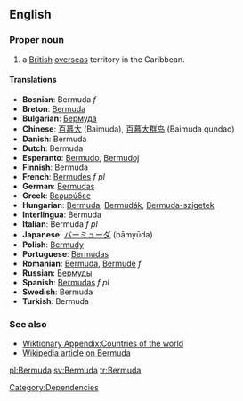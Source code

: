 ==English==

===Proper noun===

# a [[British]] [[overseas]] territory in the Caribbean. 
====Translations====
*'''Bosnian''': Bermuda ''f''
*'''Breton''': [[Bermuda]]
*'''Bulgarian''': [[Бермуда]]
*'''Chinese''': [[百慕大]] (Baimuda), [[百慕大群岛]] (Baimuda qundao)
*'''Danish''': Bermuda
*'''Dutch''': Bermuda
*'''Esperanto''': [[Bermudo]], [[Bermudoj]]
*'''Finnish''': Bermuda
*'''French''': [[Bermudes]] ''f pl''
*'''German''': [[Bermudas]]
*'''Greek''': [[Βερμούδες]]
*'''Hungarian''': [[Bermuda]], [[Bermudák]], [[Bermuda-szigetek]]
*'''Interlingua''': Bermuda
*'''Italian''': Bermuda ''f pl''
*'''Japanese''': [[バーミューダ]] (bāmyūda)
*'''Polish''': [[Bermudy]]
*'''Portuguese''': [[Bermudas]]
*'''Romanian''': [[Bermuda]], [[Bermude]] ''f''
*'''Russian''': [[Бермуды]]
*'''Spanish''': [[Bermudas]] ''f pl''
*'''Swedish''': Bermuda
*'''Turkish''': Bermuda

===See also===
*[[Wiktionary Appendix:Countries of the world]]
*[[w:Bermuda|Wikipedia article on Bermuda]]

[[Category:Dependencies]]

[[pl:Bermuda]]
[[sv:Bermuda]]
[[tr:Bermuda]]
